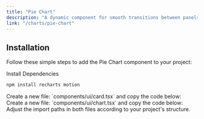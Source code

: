 ```yaml
---
title: "Pie Chart"
description: "A dynamic component for smooth transitions between panels."
link: "/charts/pie-chart"
---
```


<ComponentPreview name="pie-chart-demo" />

## Installation

Follow these simple steps to add the Pie Chart component to your project:

<Steps>

<Step>
Install Dependencies
</Step>

```bash
npm install recharts motion
```

<Step>
    Create a new file: `components/ui/card.tsx` and copy the code below:
</Step>

<CollapsibleSource name="card" />

<Step>
    Create a new file: `components/ui/chart.tsx` and copy the code below:
</Step>

<CollapsibleSource name="chart" />

<Step>
    Adjust the import paths in both files according to your project's structure.
</Step>

</Steps>
